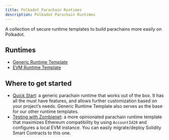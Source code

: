 ```yaml
---
title: Polkadot Parachain Runtimes
description: Polkadot Parachain Runtimes
---
```


A collection of secure runtime templates to build parachains more easily on Polkadot.

## Runtimes
* [Generic Runtime Template](runtimes/generic.mdx)
* [EVM Runtime Template](runtimes/evm.mdx)

## Where to get started
* [Quick Start](guides/quick_start.mdx): a generic parachain runtime that works out of the box. It has all the must have features, and allows further customization based on your project’s needs. Generic Runtime Template also serves as the base for our other runtime templates.
* [Testing with Zombienet](guides/testing_with_zombienet.mdx): a more opinionated parachain runtime template that maximizes Ethereum compatibility by using `AccountId20` and configures a local EVM instance. You can easily migrate/deploy Solidity Smart Contracts to this one.
